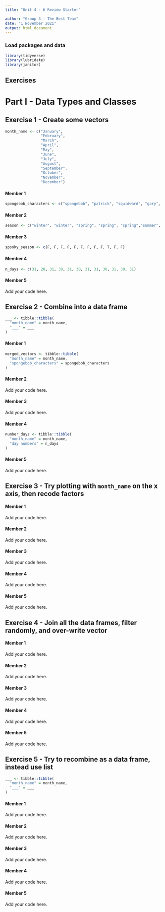 ```yaml
---
title: "Unit 4 - 6 Review Starter"

author: "Group 3 - The Best Team"
date: "1 November 2021"
output: html_document
---
```


### Load packages and data

```r
library(tidyverse) 
library(lubridate)
library(janitor)
```

## Exercises

# Part I - Data Types and Classes

## Exercise 1 - Create some vectors

```r
month_name <- c("January", 
                "February",
                "March",
                "April",
                "May",
                "June",
                "July",
                "August",
                "September",
                "October",
                "November",
                "December")
```

#### Member 1

```r
spongebob_characters <- c("spongebob", "patrick", "squidward", "gary", "sandy", "larry", "krabs", "plankton", "dutchman", "karen", "pearl", "neptune")
```

#### Member 2

```r
season <- c("winter", "winter", "spring", "spring", "spring","summer", "summer", "summer","fall", "fall","winter", "winter")

```


#### Member 3

```r
spooky_season <- c(F, F, F, F, F, F, F, F, F, T, F, F)
```

#### Member 4

```r
n_days <- c(31, 28, 31, 30, 31, 30, 31, 31, 30, 31, 30, 31)
```

#### Member 5

Add your code here.

## Exercise 2 - Combine into a data frame

```r
___ <- tibble::tibble(
  "month_name" = month_name,
  "___" = ___
)
```

#### Member 1

```r
merged_vectors <- tibble::tibble(
  "month_name" = month_name,
  "spongebob_characters" = spongebob_characters
)
```

#### Member 2

Add your code here.

#### Member 3

Add your code here.

#### Member 4

```r
number_days <- tibble::tibble(
  "month_name" = month_name,
  "day numbers" = n_days
)
```

#### Member 5

Add your code here.

## Exercise 3 - Try plotting with `month_name` on the x axis, then recode factors

#### Member 1

Add your code here.

#### Member 2

Add your code here.

#### Member 3

Add your code here.

#### Member 4

Add your code here.

#### Member 5

Add your code here.

## Exercise 4 - Join all the data frames, filter randomly, and over-write vector

#### Member 1

Add your code here.

#### Member 2

Add your code here.

#### Member 3

Add your code here.

#### Member 4

Add your code here.

#### Member 5

Add your code here.

## Exercise 5 - Try to recombine as a data frame, instead use list

```r
___ <- tibble::tibble(
  "month_name" = month_name,
  "___" = ___
)
```

#### Member 1

Add your code here.

#### Member 2

Add your code here.

#### Member 3

Add your code here.

#### Member 4

Add your code here.

#### Member 5

Add your code here.

